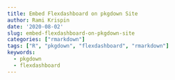 ```yaml
---
title: Embed Flexdashboard on pkgdown Site
author: Rami Krispin
date: '2020-08-02'
slug: embed-flexdashboard-on-pkgdown-site
categories: ["rmarkdown"]
tags: ["R", "pkgdown", "flexdashboard", "rmarkdown"]
keywords:
  - pkgdown
  - flexdashboard
---
```


<!--more-->

